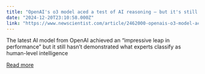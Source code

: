 ```yaml
---
title: "OpenAI's o3 model aced a test of AI reasoning – but it's still not AGI"
date: "2024-12-20T23:10:58.000Z"
link: "https://www.newscientist.com/article/2462000-openais-o3-model-aced-a-test-of-ai-reasoning-but-its-still-not-agi/?utm_campaign=RSS%7CNSNS&utm_source=NSNS&utm_medium=RSS&utm_content=technology"
---
```


The latest AI model from OpenAI achieved an “impressive leap in performance” but it still hasn’t demonstrated what experts classify as human-level intelligence

[Read more](https://www.newscientist.com/article/2462000-openais-o3-model-aced-a-test-of-ai-reasoning-but-its-still-not-agi/?utm_campaign=RSS%7CNSNS&utm_source=NSNS&utm_medium=RSS&utm_content=technology)
